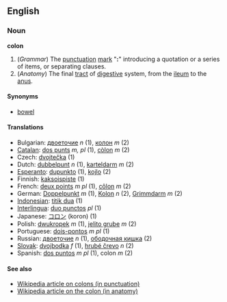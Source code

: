 ==English==
===Noun===
'''colon'''

<!-- I'm sure the order here is wrong. Somebody rearrange this after proper checks please -->
#(''Grammar'') The [[punctuation]] [[mark]] "''':'''" introducing a quotation or a series of items, or separating clauses.
#(''Anatomy'') The final [[tract]] of [[digestive]] system, from the [[ileum]] to the [[anus]].

====Synonyms====
*[[bowel]]<!-- perhaps not in a technical sense but in Aus we say "bowel" in all the cases I hear "colon" on US TV -->

====Translations====
*Bulgarian: [[двоеточие]] ''n'' (1), [[колон]] ''m'' (2)
*[[Catalan]]: [[dos punts]] ''m, pl'' (1), [[còlon]] ''m'' (2)
*Czech: [[dvojtečka]] (1)
*Dutch: [[dubbelpunt]] ''n'' (1), [[karteldarm]] ''m'' (2)
*[[Esperanto]]: [[dupunkto]] (1), [[kojlo]] (2)
*Finnish: [[kaksoispiste]] (1)
*French: [[deux points]] ''m pl'' (1), [[côlon]] ''m'' (2)
*German: [[Doppelpunkt]] ''m'' (1), [[Kolon]] ''n'' (2), [[Grimmdarm]] ''m'' (2)
*[[Indonesian]]: [[titik dua]] (1)
*[[Interlingua]]: [[duo punctos]] ''pl'' (1)
*Japanese: [[コロン]] (koron) (1)
*Polish: [[dwukropek]] ''m'' (1), [[jelito grube]] ''m'' (2) 
*Portuguese: [[dois-pontos]] ''m pl'' (1)
*Russian: [[двоеточие]] ''n'' (1), [[ободочная кишка]] (2)
*[[Slovak]]: [[dvojbodka]] ''f'' (1), [[hrubé črevo]] ''n'' (2)
*Spanish: [[dos puntos]] ''m pl'' (1), colon ''m'' (2)

====See also====
*[[en:colon_(punctuation)|Wikipedia article on colons (in punctuation)]]
*[[en:colon_(anatomy)|Wikipedia article on the colon (in anatomy)]]
{{msg:Punctuation}}